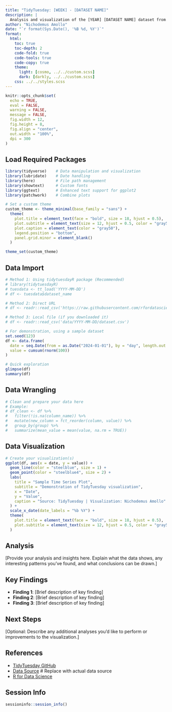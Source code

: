```yaml
---
title: "TidyTuesday: [WEEK] - [DATASET NAME]"
description: |
  Analysis and visualization of the [YEAR] [DATASET NAME] dataset from TidyTuesday.
author: "Nichodemus Amollo"
date: "`r format(Sys.Date(), '%B %d, %Y')`"
format:
  html:
    toc: true
    toc-depth: 2
    code-fold: true
    code-tools: true
    code-copy: true
    theme: 
      light: [cosmo, ../../custom.scss]
      dark: [darkly, ../../custom.scss]
    css: ../../styles.scss
---
```


```r
knitr::opts_chunk$set(
  echo = TRUE,
  eval = FALSE,
  warning = FALSE,
  message = FALSE,
  fig.width = 12,
  fig.height = 8,
  fig.align = "center",
  out.width = "100%",
  dpi = 300
)
```

## Load Required Packages

```r
library(tidyverse)    # Data manipulation and visualization
library(lubridate)    # Date handling
library(here)         # File path management
library(showtext)     # Custom fonts
library(ggtext)       # Enhanced text support for ggplot2
library(patchwork)    # Combine plots

# Set a custom theme
custom_theme <- theme_minimal(base_family = "sans") +
  theme(
    plot.title = element_text(face = "bold", size = 18, hjust = 0.5),
    plot.subtitle = element_text(size = 12, hjust = 0.5, color = "gray50"),
    plot.caption = element_text(color = "gray50"),
    legend.position = "bottom",
    panel.grid.minor = element_blank()
  )

theme_set(custom_theme)
```

## Data Import

```r
# Method 1: Using tidytuesdayR package (Recommended)
# library(tidytuesdayR)
# tuesdata <- tt_load('YYYY-MM-DD')
# df <- tuesdata$dataset_name

# Method 2: Direct URL
# df <- readr::read_csv('https://raw.githubusercontent.com/rfordatascience/tidytuesday/master/data/YYYY/YYYY-MM-DD/dataset.csv')

# Method 3: Local file (if you downloaded it)
# df <- readr::read_csv('data/YYYY-MM-DD/dataset.csv')

# For demonstration, using a sample dataset
set.seed(123)
df <- data.frame(
  date = seq.Date(from = as.Date("2024-01-01"), by = "day", length.out = 100),
  value = cumsum(rnorm(100))
)

# Quick exploration
glimpse(df)
summary(df)
```

## Data Wrangling

```r
# Clean and prepare your data here
# Example:
# df_clean <- df %>%
#   filter(!is.na(column_name)) %>%
#   mutate(new_column = fct_reorder(column, value)) %>%
#   group_by(group) %>%
#   summarize(mean_value = mean(value, na.rm = TRUE))
```

## Data Visualization

```r
# Create your visualization(s)
ggplot(df, aes(x = date, y = value)) +
  geom_line(color = "steelblue", size = 1) +
  geom_point(color = "steelblue4", size = 2) +
  labs(
    title = "Sample Time Series Plot",
    subtitle = "Demonstration of TidyTuesday visualization",
    x = "Date",
    y = "Value",
    caption = "Source: TidyTuesday | Visualization: Nichodemus Amollo"
  ) +
  scale_x_date(date_labels = "%b %Y") +
  theme(
    plot.title = element_text(face = "bold", size = 18, hjust = 0.5),
    plot.subtitle = element_text(size = 12, hjust = 0.5, color = "gray50")
  )
```

## Analysis

[Provide your analysis and insights here. Explain what the data shows, any interesting patterns you've found, and what conclusions can be drawn.]

## Key Findings

- **Finding 1**: [Brief description of key finding]
- **Finding 2**: [Brief description of key finding]
- **Finding 3**: [Brief description of key finding]

## Next Steps

[Optional: Describe any additional analyses you'd like to perform or improvements to the visualization.]

## References

- [TidyTuesday GitHub](https://github.com/rfordatascience/tidytuesday)
- [Data Source](#)  # Replace with actual data source
- [R for Data Science](https://r4ds.had.co.nz/)

## Session Info

```r
sessioninfo::session_info()
```
